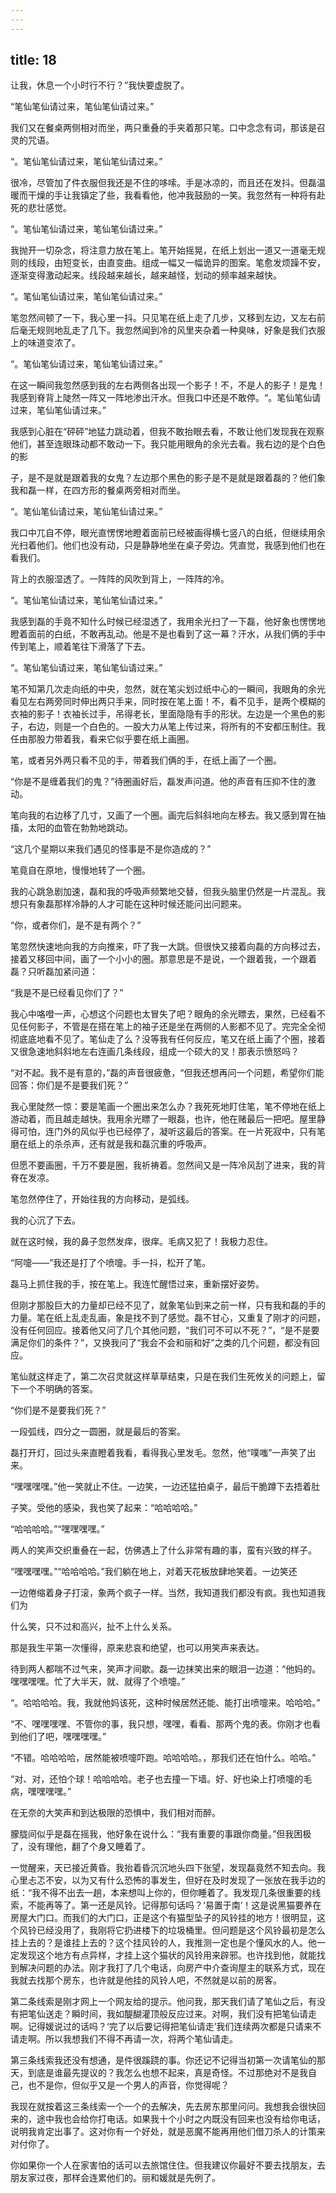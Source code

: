 ```yaml
---
---
---
```

title: 18
---



让我，休息一个小时行不行？”我快要虚脱了。

“笔仙笔仙请过来，笔仙笔仙请过来。”

我们又在餐桌两侧相对而坐，两只重叠的手夹着那只笔。口中念念有词，那该是召灵的咒语。

“。笔仙笔仙请过来，笔仙笔仙请过来。”

很冷，尽管加了件衣服但我还是不住的哆嗦。手是冰凉的，而且还在发抖。但磊温暖而干燥的手让我镇定了些，我看看他，他冲我鼓励的一笑。我忽然有一种将有赴死的悲壮感觉。

“。笔仙笔仙请过来，笔仙笔仙请过来。”

我抛开一切杂念，将注意力放在笔上。笔开始摇晃，在纸上划出一道又一道毫无规则的线段，由短变长，由直变曲。组成一幅又一幅诡异的图案。笔愈发烦躁不安，逐渐变得激动起来。线段越来越长，越来越怪，划动的频率越来越快。

“。笔仙笔仙请过来，笔仙笔仙请过来。”

笔忽然间顿了一下，我心里一抖。只见笔在纸上走了几步，又移到左边，又左右前后毫无规则地乱走了几下。我忽然闻到冷的风里夹杂着一种臭味，好象是我们衣服上的味道变浓了。

“。笔仙笔仙请过来，笔仙笔仙请过来。”

在这一瞬间我忽然感到我的左右两侧各出现一个影子！不，不是人的影子！是鬼！我感到脊背上陡然一阵又一阵地渗出汗水。但我口中还是不敢停。“。笔仙笔仙请过来，笔仙笔仙请过来。”

我感到心脏在“砰砰”地猛力跳动着，但我不敢抬眼去看，不敢让他们发现我在观察他们，甚至连眼珠动都不敢动一下。我只能用眼角的余光去看。我右边的是个白色的影

子，是不是就是跟着我的女鬼？左边那个黑色的影子是不是就是跟着磊的？他们象我和磊一样，在四方形的餐桌两旁相对而坐。

“。笔仙笔仙请过来，笔仙笔仙请过来。”

我口中兀自不停，眼光直愣愣地瞪着面前已经被画得横七竖八的白纸，但继续用余光扫着他们。他们也没有动，只是静静地坐在桌子旁边。凭直觉，我感到他们也在看我们。

背上的衣服湿透了。一阵阵的风吹到背上，一阵阵的冷。

“。笔仙笔仙请过来，笔仙笔仙请过来。”

我感到磊的手竟不知什么时候已经湿透了，我用余光扫了一下磊，他好象也愣愣地瞪着面前的白纸，不敢再乱动。他是不是也看到了这一幕？汗水，从我们俩的手中传到笔上，顺着笔往下滑落了下去。

“。笔仙笔仙请过来，笔仙笔仙请过来。”

笔不知第几次走向纸的中央，忽然，就在笔尖划过纸中心的一瞬间，我眼角的余光看见左右两旁同时伸出两只手来，同时按在笔上面！不，看不见手，是两个模糊的衣袖的影子！衣袖长过手，吊得老长，里面隐隐有手的形状。左边是一个黑色的影子，右边，则是一个白色的。一股大力从笔上传过来，将所有的不安都压制住。我任由那股力带着我，看来它似乎要在纸上画圈。

笔，或者另外两只看不见的手，带着我们俩的手，在纸上画了一个圈。

“你是不是缠着我们的鬼？”待圈画好后，磊发声问道。他的声音有压抑不住的激动。

笔向我的右边移了几寸，又画了一个圈。画完后斜斜地向左移去。我又感到胃在抽搐，太阳的血管在勃勃地跳动。

“这几个星期以来我们遇见的怪事是不是你造成的？”

笔竟自在原地，慢慢地转了一个圈。

我的心跳急剧加速，磊和我的呼吸声频繁地交替，但我头脑里仍然是一片混乱。我想只有象磊那样冷静的人才可能在这种时候还能问出问题来。

“你，或者你们，是不是有两个？”

笔忽然快速地向我的方向推来，吓了我一大跳。但很快又接着向磊的方向移过去，接着又移回中间，画了一个小小的圈。那意思是不是说，一个跟着我，一个跟着磊？只听磊加紧问道：

“我是不是已经看见你们了？”

我心中咯噔一声，心想这个问题也太冒失了吧？眼角的余光瞟去，果然，已经看不见任何影子，不管是在搭在笔上的袖子还是坐在两侧的人影都不见了。完完全全彻彻底底地看不见了。笔仙走了么？没等我有任何反应，笔又在纸上画了个圈，接着又很急速地斜斜地左右连画几条线段，组成一个硕大的叉！那表示愤怒吗？

“对不起。我不是有意的，”磊的声音很疲惫，“但我还想再问一个问题，希望你们能回答：你们是不是要我们死？”

我心里陡然一惊：要是笔画一个圈出来怎么办？我死死地盯住笔，笔不停地在纸上游动着，而且越走越快。我用余光瞟了一眼磊，也许，他在赌最后一把吧。屋里静得可怕，连门外的风似乎也已经停了，凝听这最后的答案。在一片死寂中，只有笔磨在纸上的杀杀声，还有就是我和磊沉重的呼吸声。

但愿不要画圈，千万不要是圈，我祈祷着。忽然间又是一阵冷风刮了进来，我的背脊在发凉。

笔忽然停住了，开始往我的方向移动，是弧线。

我的心沉了下去。

就在这时候，我的鼻子忽然发痒，很痒。毛病又犯了！我极力忍住。

“阿嚏——”我还是打了个喷嚏。手一抖，松开了笔。

磊马上抓住我的手，按在笔上。我连忙醒悟过来，重新摆好姿势。

但刚才那股巨大的力量却已经不见了，就象笔仙到来之前一样，只有我和磊的手的力量。笔在纸上乱走乱画，象是找不到了感觉。磊不甘心，又重复了刚才的问题，没有任何回应。接着他又问了几个其他问题，“我们可不可以不死？”，“是不是要满足你们的条件？”，又换我问了“我会不会和丽和好”之类的几个问题，都没有回应。

笔仙就这样走了，第二次召灵就这样草草结束，只是在我们生死攸关的问题上，留下一个不明确的答案。

“你们是不是要我们死？”

一段弧线，四分之一圆圈，就是最后的答案。

磊打开灯，回过头来直瞪着我看，看得我心里发毛。忽然，他“噗嗤”一声笑了出来。

“嘿嘿嘿嘿。”他一笑就止不住。一边笑，一边还猛拍桌子，最后干脆蹲下去捂着肚

子笑。受他的感染，我也笑了起来：“哈哈哈哈。”

“哈哈哈哈。”“嘿嘿嘿嘿。”

两人的笑声交织重叠在一起，仿佛遇上了什么非常有趣的事，蛮有兴致的样子。

“嘿嘿嘿嘿。”“哈哈哈哈。”我们躺在地上，对着天花板放肆地笑着。一边笑还

一边倦缩着身子打滚，象两个疯子一样。当然，我知道我们都没有疯。我也知道我们为

什么笑，只不过和高兴，扯不上什么关系。

那是我生平第一次懂得，原来悲哀和绝望，也可以用笑声来表达。

待到两人都喘不过气来，笑声才间歇。磊一边抹笑出来的眼泪一边道：“他妈的。嘿嘿嘿嘿。忙了大半天，就、就得了个喷嚏。”

“。哈哈哈哈。我，我就他妈该死，这种时候居然还能、能打出喷嚏来。哈哈哈。”

“不、嘿嘿嘿嘿、不管你的事，我只想，嘿嘿，看看、那两个鬼的表。你刚才也看到他们了吧，嘿嘿嘿嘿。”

“不错。哈哈哈哈，居然能被喷嚏吓跑。哈哈哈哈。，那我们还在怕什么。哈哈。”

“对、对，还怕个球！哈哈哈哈。老子也去撞一下墙。好、好也染上打喷嚏的毛病，嘿嘿嘿嘿。”

在无奈的大笑声和到达极限的恐惧中，我们相对而醉。

朦胧间似乎是磊在摇我，他好象在说什么：“我有重要的事跟你商量。”但我困极了，没有理他，翻了个身又睡着了。

一觉醒来，天已接近黄昏。我抬着昏沉沉地头四下张望，发现磊竟然不知去向。我心里忐忑不安，以为又有什么恐怖的事发生，但好在及时发现了一张放在我手边的纸：“我不得不出去一趟，本来想叫上你的，但你睡着了。我发现几条很重要的线索，不能再等了。第一还是风铃。记得那句话吗？‘易置于南’！这是说黑猫要养在房屋大门口。而我们的大门口，正是这个有猫型坠子的风铃挂的地方！很明显，这个风铃已经没用了，我刚将它扔进楼下的垃圾桶里。但问题是这个风铃最初是怎么挂上去的？是谁挂上去的？这个挂风铃的人，我推测一定也是个懂风水的人。他一定发现这个地方有点异样，才挂上这个猫状的风铃用来辟邪。也许找到他，就能找到解决问题的办法。刚才我打了几个电话，向房产中介查询屋主的联系方式，现在我就去找那个房东，也许就是他挂的风铃人吧，不然就是以前的房客。

第二条线索是刚才网上一个网友给的提示。他问我，那天我们请了笔仙之后，有没有把笔仙送走？瞬时间，我如醍醐灌顶般反应过来。对啊，我们没有把笔仙请走啊。记得媛说过的话吗？‘完了以后要记得把笔仙请走’我们连续两次都是只请来不请走啊。所以我想我们不得不再请一次，将两个笔仙请走。

第三条线索我还没有想通，是件很蹊跷的事。你还记不记得当初第一次请笔仙的那天，到底是谁最先提议的？我怎么也想不起来，真是奇怪。不过那绝对不是我自己，也不是你，但似乎又是一个男人的声音，你觉得呢？

我现在就按着这三条线索一个一个的去解决，先去房东那里问问。我想我会很快回来的，途中我也会给你打电话。如果我十个小时之内既没有回来也没有给你电话，说明我肯定出事了。这对你有一个好处，就是恶魔不能再用他们借刀杀人的计策来对付你了。

你如果你一个人在家害怕的话可以去旅馆住住。但我建议你最好不要去找朋友，去朋友家过夜，那样会连累他们的。丽和媛就是先例了。